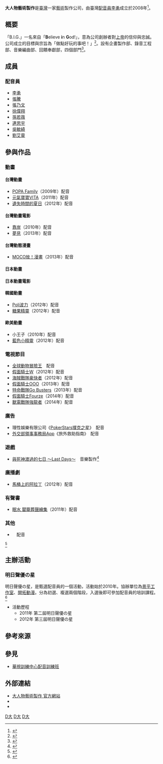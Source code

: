 {{primarysources|time=2013-12-03T05:29:22+00:00}}
{{Infobox Company 
| company_name = 大人物藝術製作有限公司
| company_name_en = B.I.G. Artists & Productions
| company_logo = 
| company_type = [[有限公司|有限公司]]
| company_slogan = 
| market_information = 
| foundation = 2008年
| zip_code = 106-52
| telephone_no = +886 2 8773-8003
| key_people = 藝術總監：[[李勇_(配音員)|李勇]]
| industry = [[傳播媒體|傳播媒體]]、[[文創|文創]]
| products = 
| services = [[配音|配音]]、[[配樂|配樂]]、[[錄音|錄音]]、[[配音員|配音員]][[訓練|訓練]]、[[節目|節目]][[製作|製作]]
| capital = 
| revenue = 
| operating_income = 
| profit = 
| num_employees = 
| accounting_period = 
| parent = 
| divisions =
| subsid = 
| homepage = [https://www.facebook.com/bigartists/ 大人物藝術製作]
| footnotes = 
| width = 
}}

'''大人物藝術製作'''是[[臺灣|臺灣]]一家[[藝術|藝術]]製作公司，由臺灣[[配音員|配音員]][[李勇_(配音員)|李勇]]成立於2008年<ref name="history">{{Cite web|url=http://www.big-anp.com/about.php?act=history|title=B.I.G. 大故事|language=zh-tw|publisher=大人物藝術製作│專業配音、錄音、聲優培訓、動漫廣播、活動企劃|access-date=2013-12-03|archive-url=https://web.archive.org/web/20131205202721/http://www.big-anp.com/about.php?act=history|archive-date=2013-12-05|dead-url=yes}}</ref>。

== 概要 ==
「B.I.G.」一名來自「'''B'''elieve '''i'''n '''G'''od!」，意為公司創辦者對[[上帝|上帝]]的信仰與忠誠。公司成立的目標與宗旨為「做點好玩的事吧！」<ref name="history">{{Cite web|url=http://www.big-anp.com/about.php?act=history|title=B.I.G. 大故事|language=zh-tw|publisher=大人物藝術製作│專業配音、錄音、聲優培訓、動漫廣播、活動企劃|access-date=2013-12-03|archive-url=https://web.archive.org/web/20131205202721/http://www.big-anp.com/about.php?act=history|archive-date=2013-12-05|dead-url=yes}}</ref>。設有企畫製作部、錄音工程部、音樂編曲部、回饋奉獻部，四個部門<ref name="department">{{Cite web|url=http://www.big-anp.com/about.php?act=department|title=B.I.G. 大部門|language=zh-tw|publisher=大人物藝術製作│專業配音、錄音、聲優培訓、動漫廣播、活動企劃|access-date=2013-12-03|archive-url=https://web.archive.org/web/20131205202213/http://www.big-anp.com/about.php?act=department|archive-date=2013-12-05|dead-url=yes}}</ref>。

== 成員 ==
=== 配音員 ===
* [[李勇_(配音員)|李勇]]
* [[張騰|張騰]]
* [[張乃文_(配音員)|張乃文]]
* [[B.L.|徐偉翔]]
* [[孫若薇|孫若薇]]
* [[連思宇|連思宇]]
* [[吳敏綺|吳敏綺]]
* [[劉艾靈|劉艾靈]]

== 參與作品 ==
=== 動畫 ===
==== 台灣動畫 ====
* [[POPA_Family|POPA Family]]（2009年）配音
* [[元氣寶寶VITA|元氣寶寶VITA]]（2011年）配音
* [[艾雷迪#遺失時間的夏日|遺失時間的夏日]]（2012年）配音

==== 台灣動畫電影 ====
* [[靠岸|靠岸]]（2010年）配音
* [[夢見|夢見]]（2013年）配音

==== 台灣動態漫畫 ====
* [[MOCO放！漫畫|MOCO放！漫畫]]（2013年）配音

==== 日本動畫 ====
==== 日本動畫電影 ====
==== 韓國動畫 ====
* [[Poli波力|Poli波力]]（2012年）配音
* [[糖果精靈|糖果精靈]]（2012年）配音

==== 歐美動畫 ====
* 小王子（2010年）配音
* [[藍色小精靈_(電影)|藍色小精靈]]（2012年）配音

=== 電視節目 ===
* [[全球動物冒險王|全球動物冒險王]]　配音
* [[假面騎士W|假面騎士W]]（2012年）配音
* [[海賊戰隊豪快者|海賊戰隊豪快者]]（2012年）配音
* [[假面騎士OOO|假面騎士OOO]]（2013年）配音
* [[特命戰隊Go_Busters|特命戰隊Go Busters]]（2013年）配音
* [[假面騎士Fourze|假面騎士Fourze]]（2014年）配音
* [[獸電戰隊強龍者|獸電戰隊強龍者]]（2014年）配音

=== 廣告 ===
* 理性娛樂有限公司《[[PokerStars撲克之星|PokerStars撲克之星]]》　配音
* [[外交部領事事務局|外交部領事事務局]][[App|App]]《旅外救助指南》　配音

=== 遊戲 ===
* [[與死神渡過的七日_～Last_Days～|與死神渡過的七日 ～Last Days～]]　音樂製作<ref name="audio">{{Cite web|url=http://narrator.tw/7d/staff/|title=製作人員|language=zh-tw|publisher=與死神渡過的七日 ～Last Days～ Staff&Cast|access-date=2013-12-03|archive-date=2020-07-17|archive-url=https://web.archive.org/web/20200717143755/http://narrator.tw/7d/staff/|dead-url=no}}</ref>

=== 廣播劇 ===
* [[馬桶上的阿拉丁|馬桶上的阿拉丁]]（2012年）配音

=== 有聲書 ===
* [[罌籠葬|眠水 罌籠葬聲繪集]]（2011年）配音

=== 其他 ===
* {{link-en|Mia的奇幻歷險|Mia and Me}}　配音

<ref name="audio2">{{Cite web|url=http://www.big-anp.com/bigproductions.php?act=audio|title=B.I.G. 大聲音|language=zh-tw|publisher=大人物藝術製作│專業配音、錄音、聲優培訓、動漫廣播、活動企劃|access-date=2013-12-03|archive-url=https://web.archive.org/web/20131205202719/http://www.big-anp.com/bigproductions.php?act=audio|archive-date=2013-12-05|dead-url=yes}}</ref>

== 主辦活動 ==
=== 明日聲優の星 ===
明日聲優の星，是甄選配音員的一個活動，活動始於2010年。協辦單位為[[景平工作室|景平工作室]]、[[開拓動漫祭|開拓動漫]]。分為初選、複選兩個階段，入選後即可參加配音員的培訓課程。<ref name="bigvotalent">{{Cite web|url=https://sites.google.com/site/bigvotalent/|title=第三屆明日聲優の星培訓招募|language=zh-tw|publisher=明日聲優の星 培訓招生|access-date=2013-12-03|archive-date=2020-10-26|archive-url=https://web.archive.org/web/20201026022818/https://sites.google.com/site/bigvotalent/|dead-url=no}}</ref>

* 活動歷程
** 2011年 第二屆明日聲優の星
** 2012年 第三屆明日聲優の星

== 參考來源 ==
{{Reflist}}

== 參見 ==
* [[華視訓練中心配音訓練班|華視訓練中心配音訓練班]]

== 外部連結 ==
* [http://www.big-anp.com/ 大人物藝術製作 官方網站] {{Wayback|url=http://www.big-anp.com/ |date=20200125060412 }}
* {{Youtube|ZzamcQMEL_Y|2011明日聲優の星培訓招募起跑！}}
* {{Youtube|7KJnA77IZpk|2012明日聲優の星培訓招募起跑！}}

[[Category:2008年成立的公司|D大]]
[[Category:動畫產業公司|D大]]
[[Category:總部位於臺北市大安區的工商業機構|D大]]
